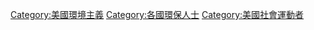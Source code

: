 {{Commonscat|Environmentalists from the United States}}
<!--<categorytree>American environmentalists</categorytree>-->

[[Category:美國環境主義|Category:美國環境主義]]
[[Category:各國環保人士|Category:各國環保人士]]
[[Category:美國社會運動者|Category:美國社會運動者]]
